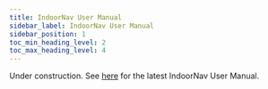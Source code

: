 ---
title: IndoorNav User Manual
sidebar_label: IndoorNav User Manual
sidebar_position: 1
toc_min_heading_level: 2
toc_max_heading_level: 4
---

Under construction. See [here](https://clearpathrobotics.com/assets/manuals/indoornav/index.html)
for the latest IndoorNav User Manual.